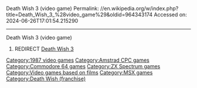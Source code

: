 Death Wish 3 (video game)
Permalink: //en.wikipedia.org/w/index.php?title=Death_Wish_3_%28video_game%29&oldid=964343174
Accessed on: 2024-06-26T17:01:54.215290



------
Death Wish 3 (video game)
#REDIRECT [[Death Wish 3]] 

[[Category:1987 video games]]
[[Category:Amstrad CPC games]]
[[Category:Commodore 64 games]]
[[Category:ZX Spectrum games]]
[[Category:Video games based on films]]
[[Category:MSX games]]
[[Category:Death Wish (franchise)]]